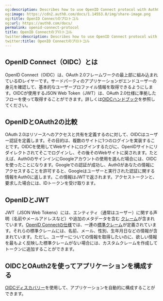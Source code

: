 ```yaml
---
og:description: Describes how to use OpenID Connect protocol with Auth0.
og:image: https://cdn2.auth0.com/docs/1.14553.0/img/share-image.png
og:title: OpenID Connectのプロトコル
og:url: https://auth0.com/docs/
permalink: openid-connect-protocol
title: OpenID Connectのプロトコル
twitter:description: Describes how to use OpenID Connect protocol with Auth0.
twitter:title: OpenID Connectのプロトコル
---
```


## OpenID Connect（OIDC）とは

OpenID Connect（OIDC）は、OAuth 2.0フレームワークの最上部に組み込まれているIDレイヤーです。サードパーティのアプリケーションがエンドユーザーの身元を確認して、基本的なユーザープロファイル情報を取得できるようにします。OIDCが使用するJSON Web Token（JWT）は、OAuth 2.0仕様に準拠したフローを使って取得することができます。詳しくは[OIDCハンドブック](https://auth0.com/resources/ebooks/the-openid-connect-handbook)を参照してください。

## OpenIDとOAuth2の比較

OAuth 2.0はリソースへのアクセスと共有を定義するのに対して、OIDCはユーザー認証を定義します。その目的は、複数のサイトに1つのログインを実装することです。OIDCを使用してWebサイトにログインするたびに、OpenIDサイトにリダイレクトされてそこでログインし、その後そのWebサイトに戻されます。たとえば、Auth0のサインインにGoogleアカウントの使用を選んだ場合には、OIDCを使ったことになります。Googleでの認証が成功し、Auth0があなたの情報にアクセスすることを許可すると、Googleはユーザーと実行された認証に関する情報をAuth0に返します。この情報はJWTで返されます。アクセストークンと、要求した場合には、IDトークンを受け取ります。

## OpenIDとJWT

JWT（JSON Web Tokens）には、エンティティ（通常はユーザー）に関する声明（名前やメールアドレスなど）や追加のメタデータを含む [クレーム](/security/tokens/json-web-tokens/json-web-token-claims)が含まれています。[OpenID Connectの仕様](https://openid.net/specs/openid-connect-core-1_0.html)では、一連の[標準クレーム](https://openid.net/specs/openid-connect-core-1_0.html#StandardClaims)が定義されています。それらの標準クレームには、名前、メール、性別、生年月日などの情報が含まれています。ただし、ユーザーについての情報を取得したいのに、欲しい情報を最もよく反映した標準クレームがない場合には、カスタムクレームを作成してトークンに追加することができます。

## OIDCとOAuth2を使ってアプリケーションを構成する

[OIDCディスカバリー](/applications/configure-applications-with-oidc-discovery)を使用して、アプリケーションを自動的に構成することができます。
